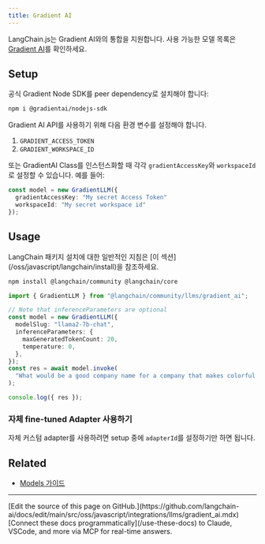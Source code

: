 ```yaml
---
title: Gradient AI
---
```


LangChain.js는 Gradient AI와의 통합을 지원합니다. 사용 가능한 모델 목록은 [Gradient AI](https://docs.gradient.ai/docs)를 확인하세요.

## Setup

공식 Gradient Node SDK를 peer dependency로 설치해야 합니다:

```bash npm
npm i @gradientai/nodejs-sdk
```
Gradient AI API를 사용하기 위해 다음 환경 변수를 설정해야 합니다.

1. `GRADIENT_ACCESS_TOKEN`
2. `GRADIENT_WORKSPACE_ID`

또는 GradientAI Class를 인스턴스화할 때 각각 `gradientAccessKey`와 `workspaceId`로 설정할 수 있습니다.
예를 들어:

```typescript
const model = new GradientLLM({
  gradientAccessKey: "My secret Access Token"
  workspaceId: "My secret workspace id"
});
```
## Usage

<Tip>
LangChain 패키지 설치에 대한 일반적인 지침은 [이 섹션](/oss/javascript/langchain/install)을 참조하세요.
</Tip>

```bash npm
npm install @langchain/community @langchain/core
```

```typescript
import { GradientLLM } from "@langchain/community/llms/gradient_ai";

// Note that inferenceParameters are optional
const model = new GradientLLM({
  modelSlug: "llama2-7b-chat",
  inferenceParameters: {
    maxGeneratedTokenCount: 20,
    temperature: 0,
  },
});
const res = await model.invoke(
  "What would be a good company name for a company that makes colorful socks?"
);

console.log({ res });
```

### 자체 fine-tuned Adapter 사용하기

자체 커스텀 adapter를 사용하려면 setup 중에 `adapterId`를 설정하기만 하면 됩니다.

<GradientAiAdapter />

## Related


- [Models 가이드](/oss/javascript/langchain/models)

---

<Callout icon="pen-to-square" iconType="regular">
    [Edit the source of this page on GitHub.](https://github.com/langchain-ai/docs/edit/main/src/oss/javascript/integrations/llms/gradient_ai.mdx)
</Callout>
<Tip icon="terminal" iconType="regular">
    [Connect these docs programmatically](/use-these-docs) to Claude, VSCode, and more via MCP for    real-time answers.
</Tip>
